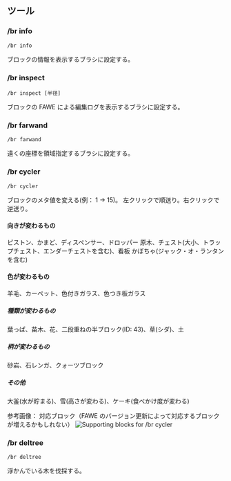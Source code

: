 ## ツール

### /br info

```command
/br info
```

ブロックの情報を表示するブラシに設定する。

### /br inspect

```command
/br inspect [半径]
```

ブロックの FAWE による編集ログを表示するブラシに設定する。

### /br farwand

```command
/br farwand
```

遠くの座標を領域指定するブラシに設定する。

### /br cycler

```command
/br cycler
```

ブロックのメタ値を変える(例： 1 → 15)。
左クリックで順送り。右クリックで逆送り。

#### 向きが変わるもの

ピストン、かまど、ディスペンサー、ドロッパー
原木、チェスト(大小、トラップチェスト、エンダーチェストを含む)、看板
かぼちゃ(ジャック・オ・ランタンを含む)

#### 色が変わるもの

羊毛、カーペット、色付きガラス、色つき板ガラス

##### 種類が変わるもの

葉っぱ、苗木、花、二段重ねの半ブロック(ID: 43)、草(シダ)、土

##### 柄が変わるもの

砂岩、石レンガ、クォーツブロック

##### その他

大釜(水が貯まる)、雪(高さが変わる)、ケーキ(食べかけ度が変わる)

参考画像： 対応ブロック（FAWE のバージョン更新によって対応するブロックが増えるかもしれない）
![Supporting blocks for /br cycler](https://i.imgur.com/gMW5OJX.png)

### /br deltree

```command
/br deltree
```

浮かんでいる木を伐採する。
